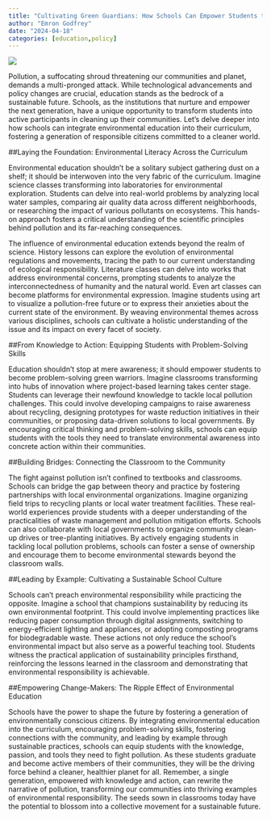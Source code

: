 ```yaml
---
title: "Cultivating Green Guardians: How Schools Can Empower Students to Fight Pollution on Multiple Fronts"
author: "Emron Godfrey"
date: "2024-04-18"
categories: [education,policy]
---
```


![](school.png)



Pollution, a suffocating shroud threatening our communities and planet, demands a multi-pronged attack. While technological advancements and policy changes are crucial, education stands as the bedrock of a sustainable future. Schools, as the  institutions that nurture and empower the next generation, have a unique opportunity to transform students into active participants in cleaning up their communities. Let's delve deeper into how schools can integrate environmental education into their curriculum, fostering a generation of responsible citizens committed to a cleaner world.

##Laying the Foundation: Environmental Literacy Across the Curriculum

Environmental education shouldn't be a solitary subject gathering dust on a shelf; it should be interwoven into the very fabric of the curriculum. Imagine science classes transforming into laboratories for environmental exploration. Students can delve into real-world problems by analyzing local water samples, comparing air quality data across different neighborhoods, or researching the impact of various pollutants on ecosystems. This hands-on approach fosters a critical understanding of the scientific principles behind pollution and its far-reaching consequences.

The influence of environmental education extends beyond the realm of science. History lessons can explore the evolution of environmental regulations and movements, tracing the path to our current understanding of ecological responsibility. Literature classes can delve into works that address environmental concerns, prompting students to analyze the interconnectedness of humanity and the natural world. Even art classes can become platforms for environmental expression. Imagine students using art to visualize a pollution-free future or to express their anxieties about the current state of the environment. By weaving environmental themes across various disciplines, schools can cultivate a holistic understanding of the issue and its impact on every facet of society.

##From Knowledge to Action: Equipping Students with Problem-Solving Skills

Education shouldn't stop at mere awareness; it should empower students to become problem-solving green warriors.  Imagine classrooms transforming into hubs of innovation where project-based learning takes center stage. Students can leverage their newfound knowledge to tackle local pollution challenges. This could involve developing campaigns to raise awareness about recycling, designing prototypes for waste reduction initiatives in their communities, or proposing data-driven solutions to local governments. By encouraging critical thinking and problem-solving skills, schools can equip students with the tools they need to translate environmental awareness into concrete action within their communities.

##Building Bridges: Connecting the Classroom to the Community

The fight against pollution isn't confined to textbooks and classrooms. Schools can bridge the gap between theory and practice by fostering partnerships with local environmental organizations. Imagine organizing field trips to recycling plants or local water treatment facilities. These real-world experiences provide students with a deeper understanding of the practicalities of waste management and pollution mitigation efforts.  Schools can also collaborate with local governments to organize community clean-up drives or tree-planting initiatives. By actively engaging students in tackling local pollution problems, schools can foster a sense of ownership and encourage them to become environmental stewards beyond the classroom walls.

##Leading by Example: Cultivating a Sustainable School Culture

Schools can't preach environmental responsibility while practicing the opposite. Imagine a school that champions sustainability by reducing its own environmental footprint. This could involve implementing practices like reducing paper consumption through digital assignments, switching to energy-efficient lighting and appliances, or adopting composting programs for biodegradable waste.  These actions not only reduce the school's environmental impact but also serve as a powerful teaching tool. Students witness the practical application of sustainability principles firsthand, reinforcing the lessons learned in the classroom and demonstrating that environmental responsibility is achievable.

##Empowering Change-Makers: The Ripple Effect of Environmental Education

Schools have the power to shape the future by fostering a generation of environmentally conscious citizens. By integrating environmental education into the curriculum, encouraging problem-solving skills, fostering connections with the community, and leading by example through sustainable practices, schools can equip students with the knowledge, passion, and tools they need to fight pollution. As these students graduate and become active members of their communities, they will be the driving force behind a cleaner, healthier planet for all. Remember, a single generation, empowered with knowledge and action, can rewrite the narrative of pollution, transforming our communities into thriving examples of environmental responsibility. The seeds sown in classrooms today have the potential to blossom into a collective movement for a sustainable future.